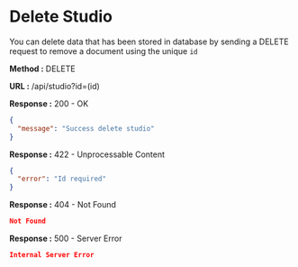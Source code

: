 
# Delete Studio

You can delete data that has been stored in database by sending a DELETE request to remove a document using the unique `id`

**Method :** <Badge variant="danger">DELETE</Badge>

**URL :** <Badge variant="dark">/api/studio?id=(id)</Badge>

**Response :** <BadgeOutline variant="success">200 - OK</BadgeOutline>

```json
{
  "message": "Success delete studio"
}
```

**Response :** <BadgeOutline variant="info">422 - Unprocessable Content</BadgeOutline>

```json
{
  "error": "Id required"
}
```

**Response :** <BadgeOutline variant="warning">404 - Not Found</BadgeOutline>

```json
Not Found
```

**Response :** <BadgeOutline variant="danger">500 - Server Error</BadgeOutline>

```json
Internal Server Error
```
